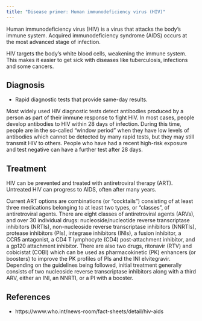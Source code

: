 ```yaml
---
title: "Disease primer: Human immunodeficiency virus (HIV)"
---
```


Human immunodeficiency virus (HIV) is a virus that attacks the body’s immune system. Acquired immunodeficiency syndrome (AIDS) occurs at the most advanced stage of infection.

HIV targets the body’s white blood cells, weakening the immune system. This makes it easier to get sick with diseases like tuberculosis, infections and some cancers.

## Diagnosis

* Rapid diagnostic tests that provide same-day results.

Most widely used HIV diagnostic tests detect antibodies produced by a person as part of their immune response to fight HIV.
In most cases, people develop antibodies to HIV within 28 days of infection.
During this time, people are in the so-called “window period” when they have low levels of antibodies which cannot be detected by many rapid tests, but they may still transmit HIV to others.
People who have had a recent high-risk exposure and test negative can have a further test after 28 days.

## Treatment

HIV can be prevented and treated with antiretroviral therapy (ART). Untreated HIV can progress to AIDS, often after many years.

Current ART options are combinations (or "cocktails") consisting of at least three medications belonging to at least two types, or "classes", of antiretroviral agents.
There are eight classes of antiretroviral agents (ARVs), and over 30 individual drugs: nucleoside/nucleotide reverse transcriptase inhibitors (NRTIs), non-nucleoside reverse transcriptase inhibitors (NNRTIs), protease inhibitors (PIs), integrase inhibitors (INIs), a fusion inhibitor, a CCR5 antagonist, a CD4 T lymphocyte (CD4) post-attachment inhibitor, and a gp120 attachment inhibitor.
There are also two drugs, ritonavir (RTV) and cobicistat (COBI) which can be used as pharmacokinetic (PK) enhancers (or boosters) to improve the PK profiles of PIs and the INI elvitegravir.
Depending on the guidelines being followed, initial treatment generally consists of two nucleoside reverse transcriptase inhibitors along with a third ARV, either an INI, an NNRTI, or a PI with a booster.

## References

* https://www.who.int/news-room/fact-sheets/detail/hiv-aids
